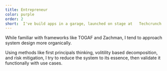 ```yaml
---
title: Entrepreneur
color: purple
order: 2
short:  I've build apps in a garage, launched on stage at   Techcrunch Distrupt and learned a number of things along      the way.
---
```


While familiar with frameworks like TOGAF and Zachman, I tend to approach system design more organically.

Using methods like first principals thinking, volitility based decomposition, and risk mitigation, I try to reduce the system to its essence, then validate it functionally with use cases.
